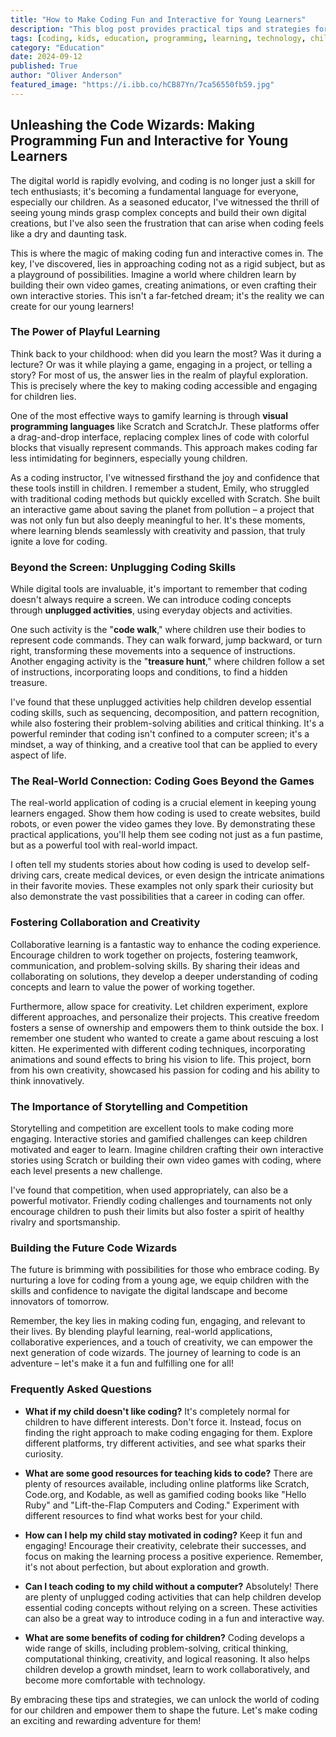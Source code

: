 ```yaml
---
title: "How to Make Coding Fun and Interactive for Young Learners"
description: "This blog post provides practical tips and strategies for educators to make coding fun and interactive for young learners, using visual programming, unplugged activities, real-world applications, and collaboration."
tags: [coding, kids, education, programming, learning, technology, children, interactive, fun, engagement, visual programming, unplugged activities, real-world applications, collaboration, creativity]
category: "Education"
date: 2024-09-12
published: True
author: "Oliver Anderson"
featured_image: "https://i.ibb.co/hCB87Yn/7ca56550fb59.jpg"
---
```


## Unleashing the Code Wizards: Making Programming Fun and Interactive for Young Learners

The digital world is rapidly evolving, and coding is no longer just a skill for tech enthusiasts; it's becoming a fundamental language for everyone, especially our children.  As a seasoned educator, I've witnessed the thrill of seeing young minds grasp complex concepts and build their own digital creations, but I've also seen the frustration that can arise when coding feels like a dry and daunting task. 

This is where the magic of making coding fun and interactive comes in.  The key, I've discovered, lies in approaching coding not as a rigid subject, but as a playground of possibilities.  Imagine a world where children learn by building their own video games, creating animations, or even crafting their own interactive stories.  This isn't a far-fetched dream; it's the reality we can create for our young learners!

### The Power of Playful Learning

Think back to your childhood: when did you learn the most?  Was it during a lecture?  Or was it while playing a game, engaging in a project, or telling a story?  For most of us, the answer lies in the realm of playful exploration.  This is precisely where the key to making coding accessible and engaging for children lies.  

One of the most effective ways to gamify learning is through **visual programming languages** like Scratch and ScratchJr.  These platforms offer a drag-and-drop interface, replacing complex lines of code with colorful blocks that visually represent commands. This approach makes coding far less intimidating for beginners, especially young children. 

As a coding instructor, I've witnessed firsthand the joy and confidence that these tools instill in children.  I remember a student, Emily, who struggled with traditional coding methods but quickly excelled with Scratch.  She built an interactive game about saving the planet from pollution – a project that was not only fun but also deeply meaningful to her.  It's these moments, where learning blends seamlessly with creativity and passion, that truly ignite a love for coding.

### Beyond the Screen: Unplugging Coding Skills

While digital tools are invaluable, it's important to remember that coding doesn't always require a screen.  We can introduce coding concepts through **unplugged activities**, using everyday objects and activities. 

One such activity is the "**code walk**," where children use their bodies to represent code commands.  They can walk forward, jump backward, or turn right, transforming these movements into a sequence of instructions.  Another engaging activity is the "**treasure hunt**," where children follow a set of instructions, incorporating loops and conditions, to find a hidden treasure. 

I've found that these unplugged activities help children develop essential coding skills, such as sequencing, decomposition, and pattern recognition, while also fostering their problem-solving abilities and critical thinking.  It's a powerful reminder that coding isn't confined to a computer screen; it's a mindset, a way of thinking, and a creative tool that can be applied to every aspect of life.

###  The Real-World Connection:  Coding Goes Beyond the Games

The real-world application of coding is a crucial element in keeping young learners engaged.  Show them how coding is used to create websites, build robots, or even power the video games they love.  By demonstrating these practical applications, you'll help them see coding not just as a fun pastime, but as a powerful tool with real-world impact.

I often tell my students stories about how coding is used to develop self-driving cars, create medical devices, or even design the intricate animations in their favorite movies.  These examples not only spark their curiosity but also demonstrate the vast possibilities that a career in coding can offer.

### Fostering Collaboration and Creativity

Collaborative learning is a fantastic way to enhance the coding experience.  Encourage children to work together on projects, fostering teamwork, communication, and problem-solving skills.  By sharing their ideas and collaborating on solutions, they develop a deeper understanding of coding concepts and learn to value the power of working together.

Furthermore, allow space for creativity.  Let children experiment, explore different approaches, and personalize their projects.  This creative freedom fosters a sense of ownership and empowers them to think outside the box.  I remember one student who wanted to create a game about rescuing a lost kitten.  He experimented with different coding techniques, incorporating animations and sound effects to bring his vision to life.  This project, born from his own creativity, showcased his passion for coding and his ability to think innovatively.

### The Importance of Storytelling and Competition

Storytelling and competition are excellent tools to make coding more engaging.  Interactive stories and gamified challenges can keep children motivated and eager to learn.  Imagine children crafting their own interactive stories using Scratch or building their own video games with coding, where each level presents a new challenge. 

I've found that competition, when used appropriately, can also be a powerful motivator.  Friendly coding challenges and tournaments not only encourage children to push their limits but also foster a spirit of healthy rivalry and sportsmanship.

###  Building the Future Code Wizards

The future is brimming with possibilities for those who embrace coding.  By nurturing a love for coding from a young age, we equip children with the skills and confidence to navigate the digital landscape and become innovators of tomorrow.

Remember, the key lies in making coding fun, engaging, and relevant to their lives.  By blending playful learning, real-world applications, collaborative experiences, and a touch of creativity, we can empower the next generation of code wizards.  The journey of learning to code is an adventure – let's make it a fun and fulfilling one for all!

### Frequently Asked Questions

* **What if my child doesn't like coding?**  It's completely normal for children to have different interests.  Don't force it.  Instead, focus on finding the right approach to make coding engaging for them.  Explore different platforms, try different activities, and see what sparks their curiosity.

* **What are some good resources for teaching kids to code?**  There are plenty of resources available, including online platforms like Scratch, Code.org, and Kodable, as well as gamified coding books like "Hello Ruby" and "Lift-the-Flap Computers and Coding."  Experiment with different resources to find what works best for your child. 

* **How can I help my child stay motivated in coding?**  Keep it fun and engaging!  Encourage their creativity, celebrate their successes, and focus on making the learning process a positive experience.  Remember, it's not about perfection, but about exploration and growth.

* **Can I teach coding to my child without a computer?**  Absolutely!  There are plenty of unplugged coding activities that can help children develop essential coding concepts without relying on a screen.  These activities can also be a great way to introduce coding in a fun and interactive way.

* **What are some benefits of coding for children?**  Coding develops a wide range of skills, including problem-solving, critical thinking, computational thinking, creativity, and logical reasoning.  It also helps children develop a growth mindset, learn to work collaboratively, and become more comfortable with technology. 

By embracing these tips and strategies, we can unlock the world of coding for our children and empower them to shape the future.  Let's make coding an exciting and rewarding adventure for them!